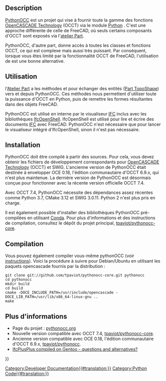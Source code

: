 <languages/>

== Description ==

[[PythonOCC/fr|PythonOCC]] est un projet qui vise à fournir toute la gamme des fonctions [[OpenCASCADE/fr|OpenCASCADE Technology]] (OCCT) via le module [[Python/fr|Python]] {{incode|OCC}}. C'est une approche différente de celle de FreeCAD, où seuls certains composants d'OCCT sont exposés via l'[[Part_Workbench/fr|atelier Part]].

PythonOCC, d'autre part, donne accès à toutes les classes et fonctions OCCT, ce qui est complexe mais aussi très puissant. Par conséquent, lorsque vous êtes limité par la fonctionnalité OCCT de FreeCAD, l'utilisation de {{incode|pythonOCC}} est une bonne alternative.

<span id="Usage"></span>
== Utilisation ==

l'[[Part_Workbench/fr|Atelier Part]] a les méthodes {{incode|Part.__toPythonOCC__()}} et {{incode|Part.__fromPythonOCC__()}} pour échanger des entités {{incode|TopoDS_Shape}} ([[Part_TopoShape/fr|Part TopoShape]]) vers et depuis PythonOCC. Ces méthodes nous permettent d'utiliser toute la puissance d'OCCT en Python, puis de remettre les formes résultantes dans des objets FreeCAD.

PythonOCC est utilisé en interne par le visualiseur [[Arch_IFC/fr|IFC]] inclus avec les bibliothèques [[IfcOpenShell/fr|IfcOpenShell]]. IfcOpenShell est utilisé pour lire et écrire des documents [[Arch_IFC/fr|IFC]] avec FreeCAD. PythonOCC n'est nécessaire que pour lancer le visualiseur intégré d'IfcOpenShell, sinon il n'est pas nécessaire.

== Installation ==

PythonOCC doit être compilé à partir des sources. Pour cela, vous devez obtenir les fichiers de développement correspondants pour [[OpenCASCADE/fr|OpenCASCADE Technology]] (OCCT) et SWIG. L'ancienne version de PythonOCC était destinée à envelopper OCE 0.18, l'édition communautaire d'OCCT 6.9.x, qui n'est plus maintenue. La dernière version de PythonOCC est désormais conçue pour fonctionner avec la récente version officielle OCCT 7.4.

Avec OCCT 7.4, PythonOCC nécessite des dépendances assez récentes comme Python 3.7, CMake 3.12 et SWIG 3.0.11. Python 2 n'est plus pris en charge.

Il est également possible d'installer des bibliothèques PythonOCC pré-compilées en utilisant [[Conda/fr|Conda]]. Pour plus d'informations et des instructions de compilation, consultez le dépôt du projet principal, [https://github.com/tpaviot/pythonocc-core tpaviot/pythonocc-core].

== Compilation ==

Vous pouvez également compiler vous-même pythonOCC (voir [https://github.com/tpaviot/pythonocc-core/blob/master/INSTALL.md instructions]). Voici la procédure à suivre pour Debian/Ubuntu en utilisant les paquets opencascade fournis par la distribution :

<pre>
git clone git://github.com/tpaviot/pythonocc-core.git pythonocc
cd pythonocc
mkdir build
cd build
cmake -DOCE_INCLUDE_PATH=/usr/include/opencascade -DOCE_LIB_PATH=/usr/lib/x86_64-linux-gnu ..
make
</pre>

<span id="More_information"></span>
== Plus d'informations ==

* Page du projet : [http://www.pythonocc.org/ pythonocc.org]
* Nouvelle version compatible avec OCCT 7.4, [https://github.com/tpaviot/pythonocc-core tpaviot/pythonocc-core].
* Ancienne version compatible avec OCE 0.18, l'édition communautaire d'OCCT 6.9.x, [https://github.com/tpaviot/pythonocc tpaviot/pythonocc].
* [https://forum.freecad.org/viewtopic.php?f=39&t=33254 IfcPlusPlus compiled on Gentoo - questions and alternatives?]

{{Powerdocnavi{{#translation:}}}}
[[Category:Developer Documentation{{#translation:}}]]
[[Category:Python Code{{#translation:}}]]
{{clear}}